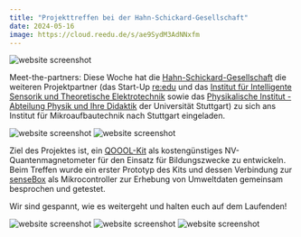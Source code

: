 ```yaml
---
title: "Projekttreffen bei der Hahn-Schickard-Gesellschaft"
date: 2024-05-16
image: https://cloud.reedu.de/s/ae9SydM3AdNNxfm
---
```


![website screenshot](https://cloud.reedu.de/s/kfSTTq4r7jNxRr5)

Meet-the-partners: Diese Woche hat die [Hahn-Schickard-Gesellschaft](https://www.hahn-schickard.de/) die weiteren Projektpartner (das Start-Up [re:edu](https://reedu.de/) und das [Institut für Intelligente Sensorik und Theoretische Elektrotechnik](https://www.iis.uni-stuttgart.de/de/) sowie das [Physikalische Institut - Abteilung Physik und Ihre Didaktik](https://www.pi5.uni-stuttgart.de/de/forschung/physik-und-ihre-didaktik/) der Universität Stuttgart) zu sich ans Institut für Mikroaufbautechnik nach Stuttgart eingeladen.  

![website screenshot](https://cloud.reedu.de/s/8dwqSpRyxFnpWDm)
![website screenshot](https://cloud.reedu.de/s/bgJ5SYHB7xn3fNd)

Ziel des Projektes ist, ein [QOOOL-Kit](https://qoool-sensing.org/de/vision) als kostengünstiges NV-Quantenmagnetometer für den Einsatz für Bildungszwecke zu entwickeln. Beim Treffen wurde ein erster Prototyp des Kits und dessen Verbindung zur [senseBox](https://sensebox.de/) als Mikrocontroller zur Erhebung von Umweltdaten gemeinsam besprochen und getestet. 

Wir sind gespannt, wie es weitergeht und halten euch auf dem Laufenden!

![website screenshot](https://cloud.reedu.de/s/w7J5WNCjZxpdCEJ)
![website screenshot](https://cloud.reedu.de/s/4TMqdC7mpPsyiQD)
![website screenshot](https://cloud.reedu.de/s/CzGc6j347sJ9Q2w)
